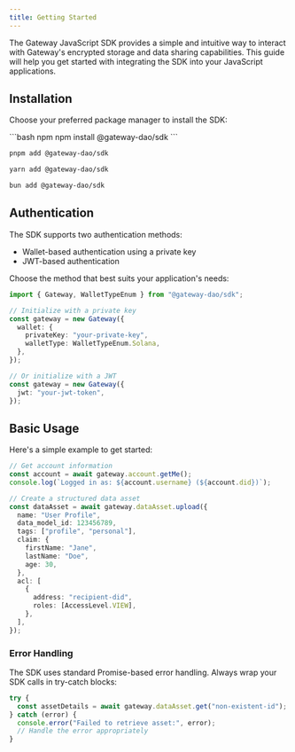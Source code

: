 ```yaml
---
title: Getting Started
---
```


The Gateway JavaScript SDK provides a simple and intuitive way to interact with Gateway's encrypted storage and data sharing capabilities. This guide will help you get started with integrating the SDK into your JavaScript applications.

## Installation

Choose your preferred package manager to install the SDK:

<CodeGroup>
  ```bash npm
  npm install @gateway-dao/sdk
  ```
  
  ```bash pnpm
  pnpm add @gateway-dao/sdk
  ```
  
  ```bash yarn
  yarn add @gateway-dao/sdk
  ```
  
  ```bash bun
  bun add @gateway-dao/sdk
  ```
</CodeGroup>

## Authentication

The SDK supports two authentication methods:

- Wallet-based authentication using a private key
- JWT-based authentication

Choose the method that best suits your application's needs:

```typescript
import { Gateway, WalletTypeEnum } from "@gateway-dao/sdk";

// Initialize with a private key
const gateway = new Gateway({
  wallet: {
    privateKey: "your-private-key",
    walletType: WalletTypeEnum.Solana,
  },
});

// Or initialize with a JWT
const gateway = new Gateway({
  jwt: "your-jwt-token",
});
```

## Basic Usage

Here's a simple example to get started:

```typescript
// Get account information
const account = await gateway.account.getMe();
console.log(`Logged in as: ${account.username} (${account.did})`);

// Create a structured data asset
const dataAsset = await gateway.dataAsset.upload({
  name: "User Profile",
  data_model_id: 123456789,
  tags: ["profile", "personal"],
  claim: {
    firstName: "Jane",
    lastName: "Doe",
    age: 30,
  },
  acl: [
    {
      address: "recipient-did",
      roles: [AccessLevel.VIEW],
    },
  ],
});
```

### Error Handling

The SDK uses standard Promise-based error handling. Always wrap your SDK calls in try-catch blocks:

```typescript
try {
  const assetDetails = await gateway.dataAsset.get("non-existent-id");
} catch (error) {
  console.error("Failed to retrieve asset:", error);
  // Handle the error appropriately
}
```
